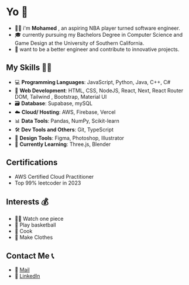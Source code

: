 # Yo 👋

- 🧔🏻 i'm **Mohamed** , an aspiring NBA player turned software engineer.
- 🎓 currently pursuing my Bachelors Degree in Computer Science and Game Design at the University of Southern California.
- 🔭 want to be a better engineer and contribute to innovative projects.


## My Skills 🤹🏼

- 💻 **Programming Languages**: JavaScript, Python, Java, C++, C#
- 🧩 **Web Development**: HTML, CSS, NodeJS, React, Next, React Router DOM, Tailwind , Bootstrap, Material UI
- 🗃️ **Database**: Supabase, mySQL
- ☁️ **Cloud/ Hosting**: AWS, Firebase, Vercel
- 📊 **Data Tools**: Pandas, NumPy, Scikit-learn
- 🛠 **Dev Tools and Others**: Git, TypeScript
- 🎨 **Design Tools**: Figma, Photoshop, Illustrator
- 🚧 **Currently Learning**: Three.js, Blender

## Certifications 

- AWS Certified Cloud Practitioner
- Top 99% leetcoder in 2023 

## Interests 💰

- 🏴‍☠️ Watch one piece
- 🏀 Play basketball 
- 🍳 Cook
- 👕 Make Clothes 

## Contact Me 📞

- 💌 [Mail](mailto:ahmedma@usc.edu)
- 👥 [LinkedIn](https://www.linkedin.com/in/link3dinaccount/)
